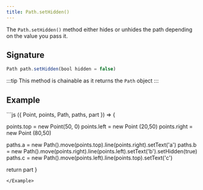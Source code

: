 ```yaml
---
title: Path.setHidden()
---
```


The `Path.setHidden()` method either hides or unhides the path depending on the
value you pass it.

## Signature

```js
Path path.setHidden(bool hidden = false)
```

:::tip
This method is chainable as it returns the `Path` object
:::

## Example

<Example caption="Example of the Path.setHidden() method">
```js
({ Point, points, Path, paths, part }) => {

  points.top = new Point(50, 0)
  points.left = new Point (20,50)
  points.right = new Point (80,50)

  paths.a = new Path().move(points.top).line(points.right).setText('a')
  paths.b = new Path().move(points.right).line(points.left).setText('b').setHidden(true)
  paths.c = new Path().move(points.left).line(points.top).setText('c')

  return part
}
```
</Example>
